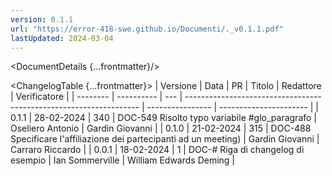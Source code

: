 ```yaml
---
version: 0.1.1
url: "https://error-418-swe.github.io/Documenti/._v0.1.1.pdf"
lastUpdated: 2024-03-04
---
```



<DocumentDetails {...frontmatter}/>

<ChangelogTable {...frontmatter}>
| Versione | Data       | PR  | Titolo                                                             | Redattore        | Verificatore           |
| -------- | ---------- | --- | ------------------------------------------------------------------ | ---------------- | ---------------------- |
| 0.1.1    | 28-02-2024 | 340 | DOC-549 Risolto typo variabile #glo_paragrafo                      | Oseliero Antonio | Gardin Giovanni        |
| 0.1.0    | 21-02-2024 | 315 | DOC-488 Specificare l'affiliazione dei partecipanti ad un meeting) | Gardin Giovanni  | Carraro Riccardo       |
| 0.0.1    | 18-02-2024 | 1   | DOC-# Riga di changelog di esempio                                 | Ian Sommerville  | William Edwards Deming |
</ChangelogTable>

